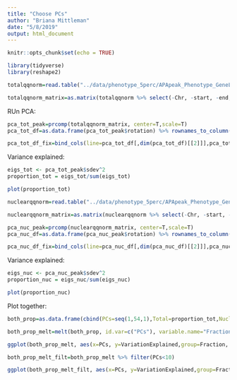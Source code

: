 ```yaml
---
title: "Choose PCs"
author: "Briana Mittleman"
date: "5/8/2019"
output: html_document
---
```


```r
knitr::opts_chunk$set(echo = TRUE)
```

```r
library(tidyverse)
library(reshape2)
```


```r
totalqqnorm=read.table("../data/phenotype_5perc/APApeak_Phenotype_GeneLocAnno.Total.5perc.fc.gz.qqnorm.allChrom", col.names = c('Chr',	'start',	'end',	'ID',	'NA18486',	'NA18498',	'NA18499',	'NA18501',	'NA18502',	'NA18504', 'NA18505',	'NA18508',	'NA18510',	'NA18511',	'NA18516',	'NA18517',	'NA18519',	'NA18520',	'NA18522',	'NA18852', 'NA18853',	'NA18855',	'NA18856',	'NA18858',	'NA18861',	'NA18862',	'NA18870',	'NA18907',	'NA18909',	'NA18912', 'NA18913',	'NA18916',	'NA19092',	'NA19093',	'NA19101',	'NA19119',	'NA19128',	'NA19130',	'NA19131',	'NA19137','NA19138',	'NA19140',	'NA19141',	'NA19144',	'NA19152',	'NA19153',	'NA19160',	'NA19171',	'NA19193',	'NA19200','NA19207',	'NA19209',	'NA19210',	'NA19223',	'NA19225',	'NA19238',	'NA19239',	'NA19257'))

totalqqnorm_matrix=as.matrix(totalqqnorm %>% select(-Chr, -start, -end, -ID))
```


RUn PCA:

```r
pca_tot_peak=prcomp(totalqqnorm_matrix, center=T,scale=T)
pca_tot_df=as.data.frame(pca_tot_peak$rotation) %>% rownames_to_column(var="lib") %>% select(1:11)

pca_tot_df_fix=bind_cols(line=pca_tot_df[,dim(pca_tot_df)[[2]]],pca_tot_df[,3:dim(pca_tot_df)[[2]]-1])
```

Variance explained:

```r
eigs_tot <- pca_tot_peak$sdev^2
proportion_tot = eigs_tot/sum(eigs_tot)

plot(proportion_tot)
```

```r
nuclearqqnorm=read.table("../data/phenotype_5perc/APApeak_Phenotype_GeneLocAnno.Nuclear.5perc.fc.gz.qqnorm.allChrom", col.names = c('Chr',	'start',	'end',	'ID',	'NA18486',	'NA18498',	'NA18499',	'NA18501',	'NA18502',	'NA18504', 'NA18505',	'NA18508',	'NA18510',	'NA18511',	'NA18516',	'NA18517',	'NA18519',	'NA18520',	'NA18522',	'NA18852', 'NA18853',	'NA18855',	'NA18856',	'NA18858',	'NA18861',	'NA18862',	'NA18870',	'NA18907',	'NA18909',	'NA18912', 'NA18913',	'NA18916',	'NA19092',	'NA19093',	'NA19101',	'NA19119',	'NA19128',	'NA19130',	'NA19131',	'NA19137','NA19138',	'NA19140',	'NA19141',	'NA19144',	'NA19152',	'NA19153',	'NA19160',	'NA19171',	'NA19193',	'NA19200','NA19207',	'NA19209',	'NA19210',	'NA19223',	'NA19225',	'NA19238',	'NA19239',	'NA19257'))

nuclearqqnorm_matrix=as.matrix(nuclearqqnorm %>% select(-Chr, -start, -end, -ID))
```


```r
pca_nuc_peak=prcomp(nuclearqqnorm_matrix, center=T,scale=T)
pca_nuc_df=as.data.frame(pca_nuc_peak$rotation) %>% rownames_to_column(var="lib") %>% select(1:11)

pca_nuc_df_fix=bind_cols(line=pca_nuc_df[,dim(pca_nuc_df)[[2]]],pca_nuc_df[,3:dim(pca_nuc_df)[[2]]-1])
```


Variance explained:

```r
eigs_nuc <- pca_nuc_peak$sdev^2
proportion_nuc = eigs_nuc/sum(eigs_nuc)

plot(proportion_nuc)
```


Plot together:

```r
both_prop=as.data.frame(cbind(PCs=seq(1,54,1),Total=proportion_tot,Nuclear=proportion_nuc))

both_prop_melt=melt(both_prop, id.var=c("PCs"), variable.name="Fraction",value.name = "VariationExplained" )


```


```r
ggplot(both_prop_melt, aes(x=PCs, y=VariationExplained,group=Fraction, color=Fraction)) + geom_line() + geom_vline(xintercept = 6, col="red") + annotate("text", label="6 PCs", x=10, y=.1) + labs(title="Proportion of variance explained \nin PCA on normalized APA usage")
```


```r
both_prop_melt_filt=both_prop_melt %>% filter(PCs<10)

ggplot(both_prop_melt_filt, aes(x=PCs, y=VariationExplained,group=Fraction, color=Fraction)) + geom_line() + geom_vline(xintercept = 4, col="red") + annotate("text", label="4 PCs", x=5, y=.1) + labs(title="Proportion of variance explained \nin PCA on normalized APA usage")
```

